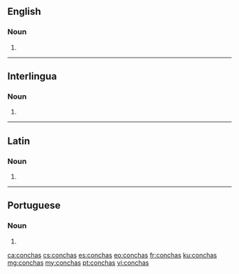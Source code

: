 {{also|Conchas}}
==English==

===Noun===
{{head|en|noun plural form}}

# {{plural of|concha|lang=en}}

----

==Interlingua==

===Noun===
{{head|ia|noun plural form}}

# {{plural of|concha|lang=ia}}

----

==Latin==

===Noun===
{{la-noun-form|conchās}}

# {{inflection of|concha||acc|p|lang=la}}

----

==Portuguese==

===Noun===
{{head|pt|noun plural form}}

# {{plural of|concha|lang=pt}}

[[ca:conchas]]
[[cs:conchas]]
[[es:conchas]]
[[eo:conchas]]
[[fr:conchas]]
[[ku:conchas]]
[[mg:conchas]]
[[my:conchas]]
[[pt:conchas]]
[[vi:conchas]]